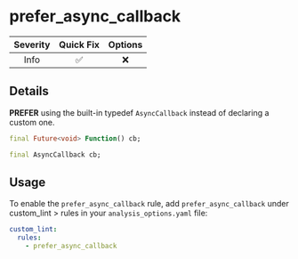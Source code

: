 # prefer_async_callback

| Severity | Quick Fix | Options |
|:--------:|:---------:|:-------:|
|   Info   |    ✅     |   ❌    |

## Details

**PREFER** using the built-in typedef `AsyncCallback` instead of declaring a custom one.

```dart title="Bad"
final Future<void> Function() cb;
```

```dart title="Good"
final AsyncCallback cb;
```

## Usage

To enable the `prefer_async_callback` rule, add `prefer_async_callback` under custom_lint > rules in your `analysis_options.yaml` file:

```yaml
custom_lint:
  rules:
    - prefer_async_callback
```
